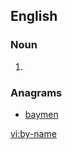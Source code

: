 ==English==

===Noun===
{{en-noun}}

#{{alternative spelling of|byname}}

===Anagrams===
* [[baymen#English|baymen]]

[[vi:by-name]]